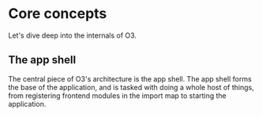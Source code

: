 # Core concepts

Let's dive deep into the internals of O3.

## The app shell

The central piece of O3's architecture is the app shell. The app shell forms the base of the application, and is tasked with doing a whole host of things, from registering frontend modules in the import map to starting the application.
